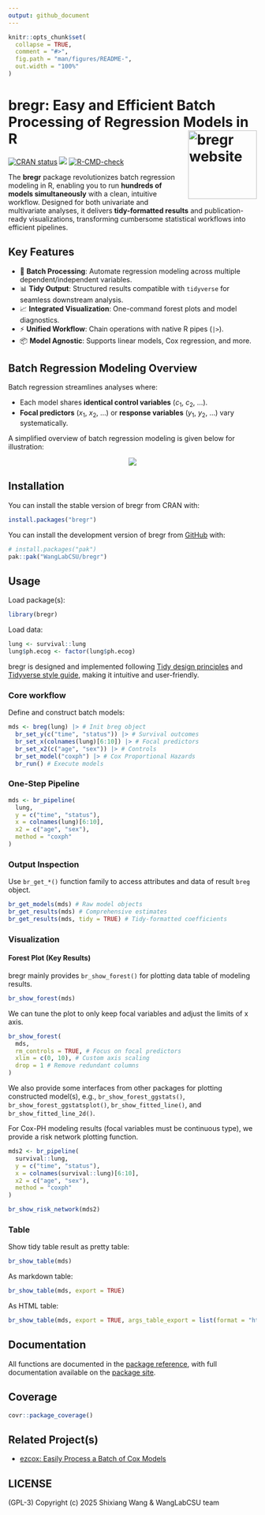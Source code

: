 ```yaml
---
output: github_document
---
```


<!-- README.md is generated from README.Rmd. Please edit that file -->

```r
knitr::opts_chunk$set(
  collapse = TRUE,
  comment = "#>",
  fig.path = "man/figures/README-",
  out.width = "100%"
)
```

# bregr: Easy and Efficient Batch Processing of Regression Models in R <a href="https://wanglabcsu.github.io/bregr/"><img src="man/figures/logo.png" align="right" height="139" alt="bregr website" /></a>

<!-- badges: start -->
[![CRAN status](https://www.r-pkg.org/badges/version/bregr)](https://CRAN.R-project.org/package=bregr)
[![](https://cranlogs.r-pkg.org/badges/grand-total/bregr?color=blue)](https://cran.r-project.org/package=bregr)
[![R-CMD-check](https://github.com/WangLabCSU/bregr/actions/workflows/R-CMD-check.yaml/badge.svg)](https://github.com/WangLabCSU/bregr/actions/workflows/R-CMD-check.yaml)
<!-- badges: end -->

The **bregr** package revolutionizes batch regression modeling in R, enabling you to run **hundreds of models simultaneously** with a clean, intuitive workflow. Designed for both univariate and multivariate analyses, it delivers **tidy-formatted results** and publication-ready visualizations, transforming cumbersome statistical workflows into efficient pipelines.

## Key Features

- 🚀 **Batch Processing**: Automate regression modeling across multiple dependent/independent variables.
- 📊 **Tidy Output**: Structured results compatible with `tidyverse` for seamless downstream analysis.
- 📈 **Integrated Visualization**: One-command forest plots and model diagnostics.
- ⚡️ **Unified Workflow**: Chain operations with native R pipes (`|>`).
- 📦 **Model Agnostic**: Supports linear models, Cox regression, and more.

## Batch Regression Modeling Overview

Batch regression streamlines analyses where:

- Each model shares **identical control variables** ($c_1$, $c_2$, ...).
- **Focal predictors** ($x_1$, $x_2$, ...) or **response variables** ($y_1$, $y_2$, ...) vary systematically.

A simplified overview of batch regression modeling is given below for illustration:

<p align="center">
<img src="man/figures/breg_formula.svg">
</p>


## Installation

You can install the stable version of bregr from CRAN with:

```r
install.packages("bregr")
```

You can install the development version of bregr from [GitHub](https://github.com/) with:

``` r
# install.packages("pak")
pak::pak("WangLabCSU/bregr")
```

## Usage

Load package(s):

```r
library(bregr)
```

Load data:

```r
lung <- survival::lung
lung$ph.ecog <- factor(lung$ph.ecog)
```

bregr is designed and implemented following [Tidy design principles](https://design.tidyverse.org/) and [Tidyverse style guide](https://style.tidyverse.org/), making it intuitive and user-friendly.


### Core workflow

Define and construct batch models:

```r
mds <- breg(lung) |> # Init breg object
  br_set_y(c("time", "status")) |> # Survival outcomes
  br_set_x(colnames(lung)[6:10]) |> # Focal predictors
  br_set_x2(c("age", "sex")) |> # Controls
  br_set_model("coxph") |> # Cox Proportional Hazards
  br_run() # Execute models
```

### One-Step Pipeline

```r
mds <- br_pipeline(
  lung,
  y = c("time", "status"),
  x = colnames(lung)[6:10],
  x2 = c("age", "sex"),
  method = "coxph"
)
```

### Output Inspection

Use `br_get_*()` function family to access attributes and data of result `breg` object.

```r
br_get_models(mds) # Raw model objects
br_get_results(mds) # Comprehensive estimates
br_get_results(mds, tidy = TRUE) # Tidy-formatted coefficients
```

### Visualization

#### Forest Plot (Key Results)

bregr mainly provides `br_show_forest()` for plotting data table of modeling results.

```r
br_show_forest(mds)
```

We can tune the plot to only keep focal variables and adjust the limits of x axis.

```r
br_show_forest(
  mds,
  rm_controls = TRUE, # Focus on focal predictors
  xlim = c(0, 10), # Custom axis scaling
  drop = 1 # Remove redundant columns
)
```

We also provide some interfaces from other packages for plotting constructed model(s), e.g., `br_show_forest_ggstats()`, `br_show_forest_ggstatsplot()`, `br_show_fitted_line()`,
and `br_show_fitted_line_2d()`.

For Cox-PH modeling results (focal variables must be continuous type), we provide a risk network plotting function.

```r
mds2 <- br_pipeline(
  survival::lung,
  y = c("time", "status"),
  x = colnames(survival::lung)[6:10],
  x2 = c("age", "sex"),
  method = "coxph"
)
```

```r
br_show_risk_network(mds2)
```


### Table

Show tidy table result as pretty table:

```r
br_show_table(mds)
```

As markdown table:

```r
br_show_table(mds, export = TRUE)
```

As HTML table:

```r
br_show_table(mds, export = TRUE, args_table_export = list(format = "html"))
```

## Documentation

All functions are documented in the [package reference](https://wanglabcsu.github.io/bregr/reference/), with full documentation available on the [package site](https://wanglabcsu.github.io/bregr/).

## Coverage

```r
covr::package_coverage()
```

## Related Project(s)

- [ezcox: Easily Process a Batch of Cox Models](https://github.com/ShixiangWang/ezcox/)

## LICENSE

(GPL-3) Copyright (c) 2025 Shixiang Wang & WangLabCSU team
